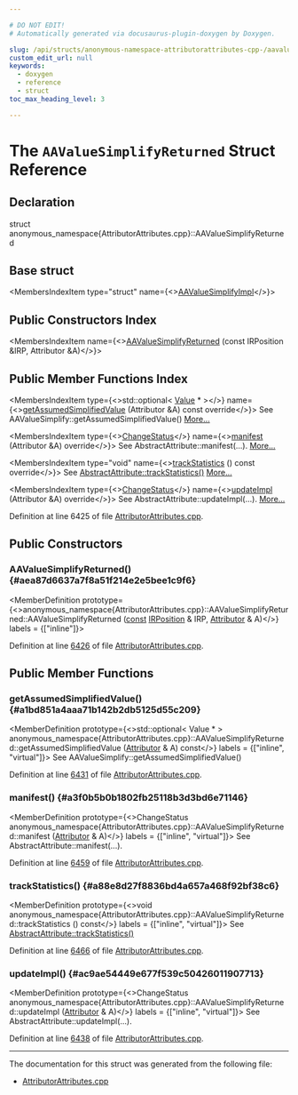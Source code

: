 ```yaml
---

# DO NOT EDIT!
# Automatically generated via docusaurus-plugin-doxygen by Doxygen.

slug: /api/structs/anonymous-namespace-attributorattributes-cpp-/aavaluesimplifyreturned
custom_edit_url: null
keywords:
  - doxygen
  - reference
  - struct
toc_max_heading_level: 3

---
```





# The `AAValueSimplifyReturned` Struct Reference

<DoxygenPage pluginConfig={pluginConfig}>



## Declaration

<CodeBlock>struct anonymous_namespace{AttributorAttributes.cpp}::AAValueSimplifyReturned</CodeBlock>

## Base struct

<MembersIndex>

<MembersIndexItem
  type="struct"
  name={<><a href="/docs/api/structs/anonymous-namespace-attributorattributes-cpp-/aavaluesimplifyimpl">AAValueSimplifyImpl</a></>}>
</MembersIndexItem>

</MembersIndex>

## Public Constructors Index

<MembersIndex>

<MembersIndexItem
  name={<><a href="#aea87d6637a7f8a51f214e2e5bee1c9f6">AAValueSimplifyReturned</a> (const IRPosition &amp;IRP, Attributor &amp;A)</>}>
</MembersIndexItem>

</MembersIndex>

## Public Member Functions Index

<MembersIndex>

<MembersIndexItem
  type={<>std::optional&lt; <a href="/docs/api/classes/llvm/value">Value</a> &#42; &gt;</>}
  name={<><a href="#a1bd851a4aaa71b142b2db5125d55c209">getAssumedSimplifiedValue</a> (Attributor &amp;A) const override</>}>
See AAValueSimplify::getAssumedSimplifiedValue() <a href="#a1bd851a4aaa71b142b2db5125d55c209">More...</a>
</MembersIndexItem>

<MembersIndexItem
  type={<><a href="/docs/api/namespaces/llvm/#acd850975ae5042cacb64a9d0ea4715f3">ChangeStatus</a></>}
  name={<><a href="#a3f0b5b0b1802fb25118b3d3bd6e71146">manifest</a> (Attributor &amp;A) override</>}>
See AbstractAttribute::manifest(...). <a href="#a3f0b5b0b1802fb25118b3d3bd6e71146">More...</a>
</MembersIndexItem>

<MembersIndexItem
  type="void"
  name={<><a href="#a88e8d27f8836bd4a657a468f92bf38c6">trackStatistics</a> () const override</>}>
See <a href="/docs/api/structs/llvm/abstractattribute/#add85e4d78cefc67429904d7492aff9a4">AbstractAttribute::trackStatistics()</a> <a href="#a88e8d27f8836bd4a657a468f92bf38c6">More...</a>
</MembersIndexItem>

<MembersIndexItem
  type={<><a href="/docs/api/namespaces/llvm/#acd850975ae5042cacb64a9d0ea4715f3">ChangeStatus</a></>}
  name={<><a href="#ac9ae54449e677f539c50426011907713">updateImpl</a> (Attributor &amp;A) override</>}>
See AbstractAttribute::updateImpl(...). <a href="#ac9ae54449e677f539c50426011907713">More...</a>
</MembersIndexItem>

</MembersIndex>


Definition at line 6425 of file <a href="/docs/api/files/lib/lib/transforms/lib/transforms/ipo/attributorattributes-cpp">AttributorAttributes.cpp</a>.

<SectionDefinition>

## Public Constructors

### AAValueSimplifyReturned() {#aea87d6637a7f8a51f214e2e5bee1c9f6}

<MemberDefinition
  prototype={<>anonymous&#95;namespace&#123;AttributorAttributes.cpp&#125;::AAValueSimplifyReturned::AAValueSimplifyReturned (<a href="/docs/api/files/lib/lib/target/lib/target/aarch64/aarch64promoteconstant-cpp/#a90f8350fecae261c25be85d38b451bff">const</a> <a href="/docs/api/structs/llvm/irposition">IRPosition</a> &amp; IRP, <a href="/docs/api/structs/llvm/attributor">Attributor</a> &amp; A)</>}
  labels = {["inline"]}>

Definition at line <a href="/docs/api/files/lib/lib/transforms/lib/transforms/ipo/attributorattributes-cpp/#l06426">6426</a> of file <a href="/docs/api/files/lib/lib/transforms/lib/transforms/ipo/attributorattributes-cpp">AttributorAttributes.cpp</a>.
</MemberDefinition>

</SectionDefinition>

<SectionDefinition>

## Public Member Functions

### getAssumedSimplifiedValue() {#a1bd851a4aaa71b142b2db5125d55c209}

<MemberDefinition
  prototype={<>std::optional&lt; Value &#42; &gt; anonymous&#95;namespace&#123;AttributorAttributes.cpp&#125;::AAValueSimplifyReturned::getAssumedSimplifiedValue (<a href="/docs/api/structs/llvm/attributor">Attributor</a> &amp; A) const</>}
  labels = {["inline", "virtual"]}>
See AAValueSimplify::getAssumedSimplifiedValue()

Definition at line <a href="/docs/api/files/lib/lib/transforms/lib/transforms/ipo/attributorattributes-cpp/#l06431">6431</a> of file <a href="/docs/api/files/lib/lib/transforms/lib/transforms/ipo/attributorattributes-cpp">AttributorAttributes.cpp</a>.
</MemberDefinition>

### manifest() {#a3f0b5b0b1802fb25118b3d3bd6e71146}

<MemberDefinition
  prototype={<>ChangeStatus anonymous&#95;namespace&#123;AttributorAttributes.cpp&#125;::AAValueSimplifyReturned::manifest (<a href="/docs/api/structs/llvm/attributor">Attributor</a> &amp; A)</>}
  labels = {["inline", "virtual"]}>
See AbstractAttribute::manifest(...).

Definition at line <a href="/docs/api/files/lib/lib/transforms/lib/transforms/ipo/attributorattributes-cpp/#l06459">6459</a> of file <a href="/docs/api/files/lib/lib/transforms/lib/transforms/ipo/attributorattributes-cpp">AttributorAttributes.cpp</a>.
</MemberDefinition>

### trackStatistics() {#a88e8d27f8836bd4a657a468f92bf38c6}

<MemberDefinition
  prototype={<>void anonymous&#95;namespace&#123;AttributorAttributes.cpp&#125;::AAValueSimplifyReturned::trackStatistics () const</>}
  labels = {["inline", "virtual"]}>
See <a href="/docs/api/structs/llvm/abstractattribute/#add85e4d78cefc67429904d7492aff9a4">AbstractAttribute::trackStatistics()</a>

Definition at line <a href="/docs/api/files/lib/lib/transforms/lib/transforms/ipo/attributorattributes-cpp/#l06466">6466</a> of file <a href="/docs/api/files/lib/lib/transforms/lib/transforms/ipo/attributorattributes-cpp">AttributorAttributes.cpp</a>.
</MemberDefinition>

### updateImpl() {#ac9ae54449e677f539c50426011907713}

<MemberDefinition
  prototype={<>ChangeStatus anonymous&#95;namespace&#123;AttributorAttributes.cpp&#125;::AAValueSimplifyReturned::updateImpl (<a href="/docs/api/structs/llvm/attributor">Attributor</a> &amp; A)</>}
  labels = {["inline", "virtual"]}>
See AbstractAttribute::updateImpl(...).

Definition at line <a href="/docs/api/files/lib/lib/transforms/lib/transforms/ipo/attributorattributes-cpp/#l06438">6438</a> of file <a href="/docs/api/files/lib/lib/transforms/lib/transforms/ipo/attributorattributes-cpp">AttributorAttributes.cpp</a>.
</MemberDefinition>

</SectionDefinition>

<hr/>

The documentation for this struct was generated from the following file:

<ul>
<li><a href="/docs/api/files/lib/lib/transforms/lib/transforms/ipo/attributorattributes-cpp">AttributorAttributes.cpp</a></li>
</ul>

</DoxygenPage>
